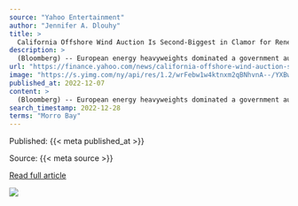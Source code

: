 ```yaml
---
source: "Yahoo Entertainment"
author: "Jennifer A. Dlouhy"
title: >
  California Offshore Wind Auction Is Second-Biggest in Clamor for Renewable Power
description: >
  (Bloomberg) -- European energy heavyweights dominated a government auction of offshore wind rights Wednesday, with successful bidders spending a combined...
url: "https://finance.yahoo.com/news/california-offshore-wind-auction-second-211200998.html"
image: "https://s.yimg.com/ny/api/res/1.2/wrFebw1w4ktnxm2qBNhvnA--/YXBwaWQ9aGlnaGxhbmRlcjt3PTEyMDA7aD05MTk-/https://media.zenfs.com/en/bloomberg_markets_842/bad34fc0b0452bb2dd97b1c6ce8ba0be"
published_at: 2022-12-07
content: >
  (Bloomberg) -- European energy heavyweights dominated a government auction of offshore wind rights Wednesday, with successful bidders spending a combined \$757 million on leases for floating renewable… [+4754 chars]
search_timestamp: 2022-12-28
terms: "Morro Bay"
---
```



Published: {{< meta published_at >}}


Source: {{< meta source >}}


[Read full article]({{< meta url >}}){target='_blank'}



![](`r rmarkdown::metadata$image[1]`)
